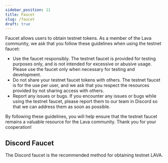 ```yaml
---
sidebar_position: 11
title: Faucet
slug: /faucet
draft: true
---
```



Faucet allows users to obtain testnet tokens. As a member of the Lava community, we ask that you follow these guidelines when using the testnet faucet:

- Use the faucet responsibly. The testnet faucet is provided for testing purposes only, and is not intended for excessive or abusive usage. Please use the faucet only when necessary for testing and development.
- Do not share your testnet faucet tokens with others. The testnet faucet is for the use per user, and we ask that you respect the resources provided by not sharing access with others.
- Report any issues or bugs. If you encounter any issues or bugs while using the testnet faucet, please report them to our team in Discord so that we can address them as soon as possible.

By following these guidelines, you will help ensure that the testnet faucet remains a valuable resource for the Lava community. Thank you for your cooperation!

## Discord Faucet
The Discord faucet is the recommended method for obtaining testnet LAVA. 

[<RoadmapItem icon="🌋" title="Discord Faucet" description="Use Faucet @ Lava's Discord"/>](https://discord.gg/5VcqgwMmkA)

